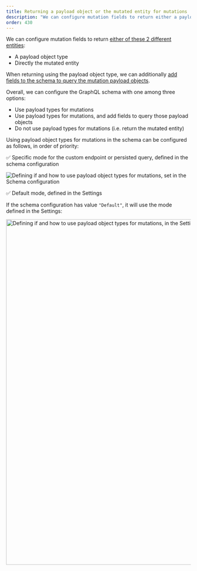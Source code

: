 ```yaml
---
title: Returning a payload object or the mutated entity for mutations
description: "We can configure mutation fields to return either a payload object type, or directly the mutated entity."
order: 430
---
```


We can configure mutation fields to return [either of these 2 different entities](/features/mutation-return-type):

- A payload object type
- Directly the mutated entity

When returning using the payload object type, we can additionally [add fields to the schema to query the mutation payload objects](/guides/interact/handling-mutation-payloads#query-the-mutation-payload-objects).

Overall, we can configure the GraphQL schema with one among three options:

- Use payload types for mutations
- Use payload types for mutations, and add fields to query those payload objects
- Do not use payload types for mutations (i.e. return the mutated entity)

Using payload object types for mutations in the schema can be configured as follows, in order of priority:

✅ Specific mode for the custom endpoint or persisted query, defined in the schema configuration

![Defining if and how to use payload object types for mutations, set in the Schema configuration](/assets/guides/upstream/schema-configuration-payload-object-types-for-mutations.png "Defining if and how to use payload object types for mutations, set in the Schema configuration")

✅ Default mode, defined in the Settings

If the schema configuration has value `"Default"`, it will use the mode defined in the Settings:

<Image
  src="/assets/guides/upstream/settings-payload-object-types-for-mutations-default.png"
  width="1024"
  height="940"
  alt="Defining if and how to use payload object types for mutations, in the Settings"
  caption="Defining if and how to use payload object types for mutations, in the Settings"
/>
